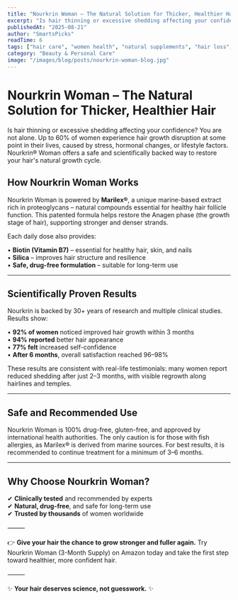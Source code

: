 ```yaml
---
title: "Nourkrin Woman – The Natural Solution for Thicker, Healthier Hair"
excerpt: "Is hair thinning or excessive shedding affecting your confidence? Discover Nourkrin Woman - a safe and scientifically backed way to restore your hair's natural growth cycle."
publishedAt: "2025-08-21"
author: "SmartsPicks"
readTime: 6
tags: ["hair care", "women health", "natural supplements", "hair loss", "nourkrin"]
category: "Beauty & Personal Care"
image: "/images/blog/posts/nourkrin-woman-blog.jpg"
---
```


# Nourkrin Woman – The Natural Solution for Thicker, Healthier Hair

Is hair thinning or excessive shedding affecting your confidence? You are not alone. Up to 60% of women experience hair growth disruption at some point in their lives, caused by stress, hormonal changes, or lifestyle factors. Nourkrin® Woman offers a safe and scientifically backed way to restore your hair's natural growth cycle.

## How Nourkrin Woman Works

Nourkrin Woman is powered by **Marilex®**, a unique marine-based extract rich in proteoglycans – natural compounds essential for healthy hair follicle function. This patented formula helps restore the Anagen phase (the growth stage of hair), supporting stronger and denser strands.

Each daily dose also provides:

• **Biotin (Vitamin B7)** – essential for healthy hair, skin, and nails  
• **Silica** – improves hair structure and resilience  
• **Safe, drug-free formulation** – suitable for long-term use  

---

## Scientifically Proven Results

Nourkrin is backed by 30+ years of research and multiple clinical studies. Results show:

• **92% of women** noticed improved hair growth within 3 months  
• **94% reported** better hair appearance  
• **77% felt** increased self-confidence  
• **After 6 months**, overall satisfaction reached 96–98%  

These results are consistent with real-life testimonials: many women report reduced shedding after just 2–3 months, with visible regrowth along hairlines and temples.

---

## Safe and Recommended Use

Nourkrin Woman is 100% drug-free, gluten-free, and approved by international health authorities. The only caution is for those with fish allergies, as Marilex® is derived from marine sources. For best results, it is recommended to continue treatment for a minimum of 3–6 months.

---

## Why Choose Nourkrin Woman?

✔ **Clinically tested** and recommended by experts  
✔ **Natural, drug-free**, and safe for long-term use  
✔ **Trusted by thousands** of women worldwide  

⸻

👉 **Give your hair the chance to grow stronger and fuller again.** Try Nourkrin Woman (3-Month Supply) on Amazon today and take the first step toward healthier, more confident hair.

⸻

<AffiliateProduct id="29" />

✨ **Your hair deserves science, not guesswork.** ✨